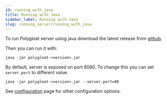 ```yaml
---
id: running_with_java
title: Running with Java
sidebar_label: Running with Java
slug: running_server/running_with_java
---
```


To run Polygloat server using java download the latest release from
[github](https://github.com/polygloat/server/releases).

Then you can run it with:
```
java -jar polygloat-<version>.jar
```

By default, server is exposed on port 8080. To change this you can set `server.port` to different value.
```
java -jar polygloat-<version>.jar --server.port=80
```
See [configuration](running_server/configuration.mdx) page for other configuration options.
